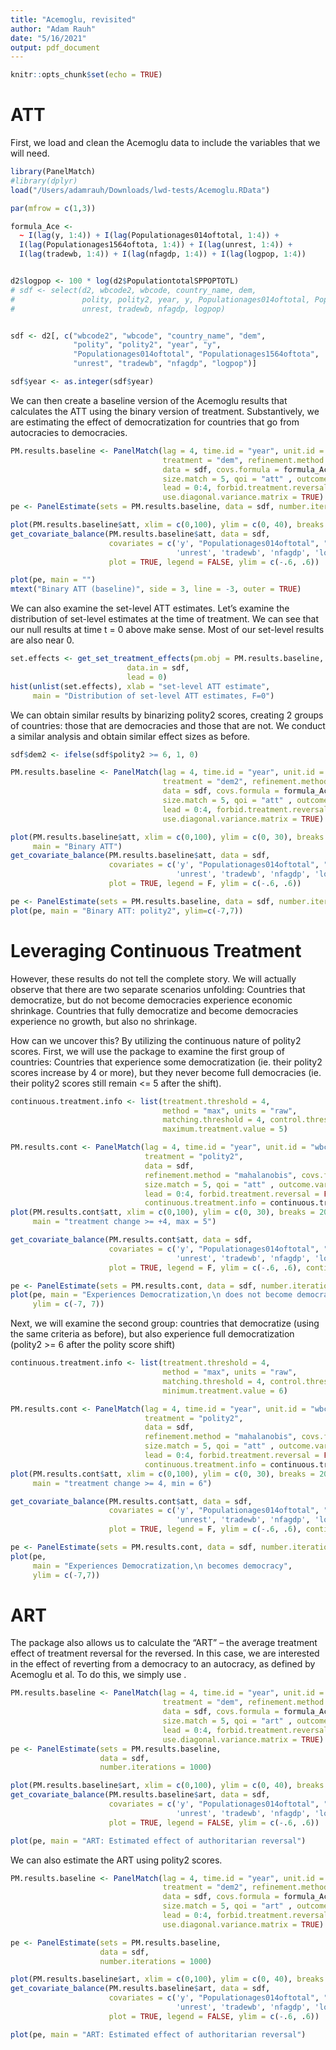 ```yaml
---
title: "Acemoglu, revisited"
author: "Adam Rauh"
date: "5/16/2021"
output: pdf_document
---
```


```r
knitr::opts_chunk$set(echo = TRUE)
```

# ATT
First, we load and clean the Acemoglu data to include the variables that we will need. 
```r
library(PanelMatch)
#library(dplyr)
load("/Users/adamrauh/Downloads/lwd-tests/Acemoglu.RData")

par(mfrow = c(1,3))

formula_Ace <- 
  ~ I(lag(y, 1:4)) + I(lag(Populationages014oftotal, 1:4)) + 
  I(lag(Populationages1564oftota, 1:4)) + I(lag(unrest, 1:4)) + 
  I(lag(tradewb, 1:4)) + I(lag(nfagdp, 1:4)) + I(lag(logpop, 1:4))


d2$logpop <- 100 * log(d2$PopulationtotalSPPOPTOTL)
# sdf <- select(d2, wbcode2, wbcode, country_name, dem,
#               polity, polity2, year, y, Populationages014oftotal, Populationages1564oftota,
#               unrest, tradewb, nfagdp, logpop)


sdf <- d2[, c("wbcode2", "wbcode", "country_name", "dem", 
              "polity", "polity2", "year", "y", 
              "Populationages014oftotal", "Populationages1564oftota",
              "unrest", "tradewb", "nfagdp", "logpop")]

sdf$year <- as.integer(sdf$year)
```

We can then create a baseline version of the Acemoglu results that calculates the ATT using the binary version of treatment. Substantively, we are estimating the effect of democratization for countries that go from autocracies to democracies. 
```r
PM.results.baseline <- PanelMatch(lag = 4, time.id = "year", unit.id = "wbcode2", 
                                  treatment = "dem", refinement.method = "mahalanobis", 
                                  data = sdf, covs.formula = formula_Ace,
                                  size.match = 5, qoi = "att" , outcome.var = "y",
                                  lead = 0:4, forbid.treatment.reversal = FALSE, 
                                  use.diagonal.variance.matrix = TRUE)
pe <- PanelEstimate(sets = PM.results.baseline, data = sdf, number.iterations = 1000)

plot(PM.results.baseline$att, xlim = c(0,100), ylim = c(0, 40), breaks = 20)
get_covariate_balance(PM.results.baseline$att, data = sdf, 
                      covariates = c('y', "Populationages014oftotal", "Populationages1564oftota",
                                     'unrest', 'tradewb', 'nfagdp', 'logpop'),
                      plot = TRUE, legend = FALSE, ylim = c(-.6, .6))

plot(pe, main = "")
mtext("Binary ATT (baseline)", side = 3, line = -3, outer = TRUE)
```

We can also examine the set-level ATT estimates. Let's examine the distribution of set-level estimates at the time of treatment. We can see that our null results at time t = 0 above make sense. Most of our set-level results are also near 0.
```r
set.effects <- get_set_treatment_effects(pm.obj = PM.results.baseline,
                          data.in = sdf,
                          lead = 0)
hist(unlist(set.effects), xlab = "set-level ATT estimate",
     main = "Distribution of set-level ATT estimates, F=0")
```

We can obtain similar results by binarizing polity2 scores, creating 2 groups of countries: those that are democracies and those that are not. We conduct a similar analysis and obtain similar effect sizes as before. 
```r
sdf$dem2 <- ifelse(sdf$polity2 >= 6, 1, 0)

PM.results.baseline <- PanelMatch(lag = 4, time.id = "year", unit.id = "wbcode2", 
                                  treatment = "dem2", refinement.method = "mahalanobis", 
                                  data = sdf, covs.formula = formula_Ace,
                                  size.match = 5, qoi = "att" , outcome.var = "y",
                                  lead = 0:4, forbid.treatment.reversal = FALSE, 
                                  use.diagonal.variance.matrix = TRUE)

plot(PM.results.baseline$att, xlim = c(0,100), ylim = c(0, 30), breaks = 20, 
     main = "Binary ATT")
get_covariate_balance(PM.results.baseline$att, data = sdf, 
                      covariates = c('y', "Populationages014oftotal", "Populationages1564oftota",
                                     'unrest', 'tradewb', 'nfagdp', 'logpop'),
                      plot = TRUE, legend = F, ylim = c(-.6, .6))

pe <- PanelEstimate(sets = PM.results.baseline, data = sdf, number.iterations = 1000)
plot(pe, main = "Binary ATT: polity2", ylim=c(-7,7))
```

# Leveraging Continuous Treatment
However, these results do not tell the complete story. We will actually observe that there are two separate scenarios unfolding: Countries that democratize, but do not become democracies experience economic shrinkage. Countries that fully democratize and become democracies experience no growth, but also no shrinkage. 

How can we uncover this? By utilizing the continuous nature of polity2 scores. First, we will use the package to examine the first group of countries: Countries that experience some democratization (ie. their polity2 scores increase by 4 or more), but they never become full democracies (ie. their polity2 scores still remain <= 5 after the shift). 
```r
continuous.treatment.info <- list(treatment.threshold = 4, 
                                  method = "max", units = "raw",
                                  matching.threshold = 4, control.threshold = 4,
                                  maximum.treatment.value = 5) 

PM.results.cont <- PanelMatch(lag = 4, time.id = "year", unit.id = "wbcode2", 
                              treatment = "polity2", 
                              data = sdf, 
                              refinement.method = "mahalanobis", covs.formula = formula_Ace,
                              size.match = 5, qoi = "att" , outcome.var = "y",
                              lead = 0:4, forbid.treatment.reversal = FALSE, use.diagonal.variance.matrix = TRUE,
                              continuous.treatment.info = continuous.treatment.info)
plot(PM.results.cont$att, xlim = c(0,100), ylim = c(0, 30), breaks = 20, 
     main = "treatment change >= +4, max = 5")

get_covariate_balance(PM.results.cont$att, data = sdf, 
                      covariates = c('y', "Populationages014oftotal", "Populationages1564oftota",
                                     'unrest', 'tradewb', 'nfagdp', 'logpop', 'polity2'),
                      plot = TRUE, legend = F, ylim = c(-.6, .6), continuous.treatment = TRUE)

pe <- PanelEstimate(sets = PM.results.cont, data = sdf, number.iterations = 1000)
plot(pe, main = "Experiences Democratization,\n does not become democracy",
     ylim = c(-7, 7))
```

Next, we will examine the second group: countries that democratize (using the same criteria as before), but also experience full democratization (polity2 >= 6 after the polity score shift)
```r
continuous.treatment.info <- list(treatment.threshold = 4, 
                                  method = "max", units = "raw",
                                  matching.threshold = 4, control.threshold = 4,
                                  minimum.treatment.value = 6) 

PM.results.cont <- PanelMatch(lag = 4, time.id = "year", unit.id = "wbcode2", 
                              treatment = "polity2", 
                              data = sdf, 
                              refinement.method = "mahalanobis", covs.formula = formula_Ace,
                              size.match = 5, qoi = "att" , outcome.var = "y",
                              lead = 0:4, forbid.treatment.reversal = FALSE, use.diagonal.variance.matrix = TRUE,
                              continuous.treatment.info = continuous.treatment.info)
plot(PM.results.cont$att, xlim = c(0,100), ylim = c(0, 30), breaks = 20, 
     main = "treatment change >= 4, min = 6")

get_covariate_balance(PM.results.cont$att, data = sdf, 
                      covariates = c('y', "Populationages014oftotal", "Populationages1564oftota",
                                     'unrest', 'tradewb', 'nfagdp', 'logpop', 'polity2'),
                      plot = TRUE, legend = F, ylim = c(-.6, .6), continuous.treatment = TRUE)

pe <- PanelEstimate(sets = PM.results.cont, data = sdf, number.iterations = 1000)
plot(pe, 
     main = "Experiences Democratization,\n becomes democracy",
     ylim = c(-7,7))

```

# ART

The package also allows us to calculate the "ART" -- the average treatment effect of treatment reversal for the reversed. In this case, we are interested in the effect of reverting from a democracy to an autocracy, as defined by Acemoglu et al. To do this, we simply use \texttt{qoi = ``art''}.
```r
PM.results.baseline <- PanelMatch(lag = 4, time.id = "year", unit.id = "wbcode2", 
                                  treatment = "dem", refinement.method = "mahalanobis", 
                                  data = sdf, covs.formula = formula_Ace,
                                  size.match = 5, qoi = "art" , outcome.var = "y",
                                  lead = 0:4, forbid.treatment.reversal = FALSE, 
                                  use.diagonal.variance.matrix = TRUE)
pe <- PanelEstimate(sets = PM.results.baseline, 
                    data = sdf,
                    number.iterations = 1000)

plot(PM.results.baseline$art, xlim = c(0,100), ylim = c(0, 40), breaks = 20)
get_covariate_balance(PM.results.baseline$art, data = sdf, 
                      covariates = c('y', "Populationages014oftotal", "Populationages1564oftota",
                                     'unrest', 'tradewb', 'nfagdp', 'logpop'),
                      plot = TRUE, legend = FALSE, ylim = c(-.6, .6))

plot(pe, main = "ART: Estimated effect of authoritarian reversal")
```

We can also estimate the ART using polity2 scores.
```r
PM.results.baseline <- PanelMatch(lag = 4, time.id = "year", unit.id = "wbcode2", 
                                  treatment = "dem2", refinement.method = "mahalanobis", 
                                  data = sdf, covs.formula = formula_Ace,
                                  size.match = 5, qoi = "art" , outcome.var = "y",
                                  lead = 0:4, forbid.treatment.reversal = FALSE, 
                                  use.diagonal.variance.matrix = TRUE)

pe <- PanelEstimate(sets = PM.results.baseline, 
                    data = sdf,
                    number.iterations = 1000)

plot(PM.results.baseline$art, xlim = c(0,100), ylim = c(0, 40), breaks = 20)
get_covariate_balance(PM.results.baseline$art, data = sdf, 
                      covariates = c('y', "Populationages014oftotal", "Populationages1564oftota",
                                     'unrest', 'tradewb', 'nfagdp', 'logpop'),
                      plot = TRUE, legend = FALSE, ylim = c(-.6, .6))

plot(pe, main = "ART: Estimated effect of authoritarian reversal")
```


